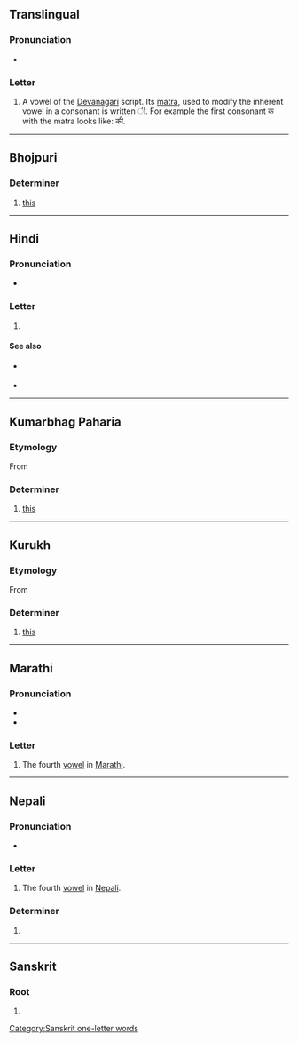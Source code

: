 {{also|-ई}}
{{character info}}
==Translingual==

===Pronunciation===
* {{IPA|mul|/iː/}}

===Letter===
{{mul-Deva|ī}}

# A vowel of the [[Devanagari]] script. Its [[matra]], used to modify the inherent vowel in a consonant is written &#x0940;. For example the first consonant क with the matra looks like: की.

----

==Bhojpuri==

===Determiner===
{{head|bho|determiner}}

# [[this]]
#: {{ux|bho|'''ई''' पानी|'''this''' water}}

----

==Hindi==

===Pronunciation===
* {{IPA|hi|/iː/|/i/|[iː]}}

===Letter===
{{head|hi|letter}}

# {{n-g|the fourth [[vowel]] in [[Hindi]]}}

====See also====
* {{sense|matra}} {{l|hi|ी}}
* {{list:Devanagari script letters/hi}}

----

==Kumarbhag Paharia==

===Etymology===
From {{inh|kmj|dra-pro|*ī|t=this}}

===Determiner===
{{head|kmj|determiner}}

# [[this]]

----

==Kurukh==

===Etymology===
From {{inh|kru|dra-pro|*ī|t=this}}

===Determiner===
{{head|kru|determiner}}

# [[this]]

----

==Marathi==

===Pronunciation===
* {{IPA|mr|/iː/}}
* {{audio|mr|LL-Q1571 (mar)-नंदिनी रानडे-ई.wav|Audio}}

===Letter===
{{head|mr|letter}}

# The fourth [[vowel]] in [[Marathi]].

----

==Nepali==

===Pronunciation===
* {{ne-IPA}}

===Letter===
{{head|ne|letter}}

# The fourth [[vowel]] in [[Nepali]].

===Determiner===
{{ne-det}}

# {{alt form|ne|यी}}

----

==Sanskrit==

===Root===
{{head|sa|root}}

# {{alternative form of|sa|इ}}

[[Category:Sanskrit one-letter words]]